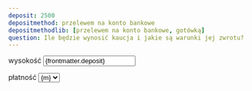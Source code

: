 ```yaml
---
deposit: 2500
depositmethod: przelewem na konto bankowe
depositmethodlib: [przelewem na konto bankowe, gotówką]
question: Ile będzie wynosić kaucja i jakie są warunki jej zwrotu?
---
```

wysokość <input type="text" name="deposit" value={frontmatter.deposit} required step=".01" min="1" />

płatność 
<select name="depositmethod" required>
{frontmatter.depositmethodlib.map(m => <option value={m} selected={frontmatter.depositmethod.includes(m)}>{m}</option>)}
</select>